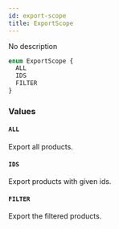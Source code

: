 ```yaml
---
id: export-scope
title: ExportScope
---
```



No description

```graphql
enum ExportScope {
  ALL
  IDS
  FILTER
}
```


### Values

#### `ALL` 

Export all products.


#### `IDS` 

Export products with given ids.


#### `FILTER` 

Export the filtered products.




